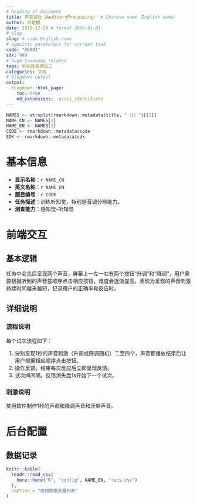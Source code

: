 ```yaml
---
# heading of document
title: 声音波动（AuditoryProcessing） # Chinese name（English name）
author: 刘楚麒
date: 2018-12-29 # format 2006-01-01
# slug
slug: # code-English name
# specific parameters for current task
code: "08801"
sdk: 999
# hugo taxonomy related
tags: 听知觉音调加工
categories: 文档
# blogdown output
output:
  blogdown::html_page:
    toc: true
    md_extensions: -ascii_identifiers
---
```


```r
NAMES <- strsplit(rmarkdown::metadata$title, "（|）")[[1]]
NAME_CN <- NAMES[1]
NAME_EN <- NAMES[2]
CODE <- rmarkdown::metadata$code
SDK <- rmarkdown::metadata$sdk
```

# 基本信息

* **显示名称**：`r NAME_CN`
* **英文名称**：`r NAME_EN`
* **题目编号**：`r CODE`
* **任务描述**：训练听知觉，特别是音调分辨能力。
* **测查能力**：感知觉-听知觉

# 前端交互

## 基本逻辑

任务中会先后呈现两个声音，屏幕上一左一右有两个按钮“升调”和“降调”，用户需要根据听到的声音按顺序点击相应按钮，难度会逐渐提高，表现为呈现的声音刺激持续时间越来越短，记录用户的正确率和反应时。

## 详细说明

### 流程说明

每个试次流程如下：

1. 分别呈现1秒的声音刺激（升调或降调随机）二至四个，声音都播放结束后让用户根据相应顺序点击按钮。
1. 操作反馈。结束每次反应后立即呈现反馈。
1. 试次间间隔。反馈消失后1s开始下一个试次。

### 刺激说明

使用软件制作1秒的声调和降调声音和压缩声音。

# 后台配置

## 数据记录

```r
knitr::kable(
  readr::read_csv(
    here::here("R", "config", NAME_EN, "recs.csv")
  ),
  caption = "原始数据变量列表"
)
```
